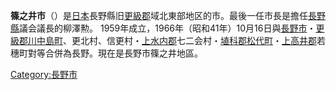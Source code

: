 {{日本都市 (廢除)
| 自治體名 = 篠之井市
| 日文原名 = 篠ノ井市
| 平假名 = しののいし
| 羅馬字拼音 = Shinonoi-shi
| 地圖 = 
| 廢除時間 = 1966年10月16日
| 廢除理由 = 新設合併
| 廢除時處置 = '''篠之井市'''、長野市、[[松代町_(長野縣)|松代町]]、[[川中島町|川中島町]]、更北村、<br>信更村、若穗町、七二会村 → [[長野市|長野市]]|
| 現在市 = [[長野市|長野市]]
| 都道府縣 = 長野縣
| 支廳 = 
| 編號 = 
| 自治體 =[[長野市|長野市]]、[[更埴市|更埴市]]、[[松代町_(長野縣)|松代町]]、[[川中島町|川中島町]]、信更村、七二会村
| 面積 = 46.65
| 邊界未定 = 
| 人口 = 29,340
| 人口密度 = 
| 統計時間 = 1965年10月1日
| 經度 = 
| 緯度 = 
| 樹 = 
| 花 = 
| 鳥 = 
| 其他象徵物 = 
| 其他象徵 =
| 郵遞區號 = 388-8006
| 所在地 = 長野市篠之井御幣川281-1
| 電話號碼 = 26-292-2590
| 外部連結 = 
| 註記 = 上記「篠之井市公所」信息是現在長野市篠之井支所的
|}}
'''篠之井市'''（{{jpn|j=篠ノ井市|hg=しののいし|rm=Shinonoi shi|f=y}}）是[[日本|日本]]長野縣旧[[更級郡|更級郡]]域北東部地区的市。最後一任市長是擔任[[長野縣|長野縣]]議会議長的柳澤勲。 1959年成立，1966年（昭和41年）10月16日與[[長野市|長野市]]・[[更級郡|更級郡]][[川中島町|川中島町]]、更北村、信更村・[[上水内郡|上水内郡]]七二会村・[[埴科郡|埴科郡]][[松代町_(長野縣)|松代町]]・[[上高井郡|上高井郡]]若穗町對等合併為長野。現在是長野市篠之井地區。

{{長野縣}}
{{日本地理小作品}}

[[Category:長野市|Category:長野市]]